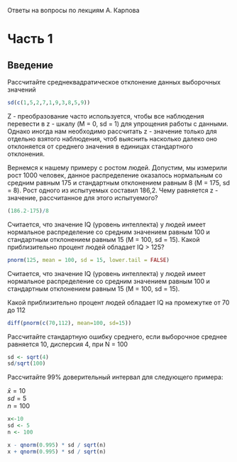 Ответы на вопросы по лекциям А. Карпова

# Часть 1

## Введение

Рассчитайте среднеквадратическое отклонение данных выборочных значений

```r
sd(c(1,5,2,7,1,9,3,8,5,9))
```

Z - преобразование часто используется, чтобы все наблюдения перевести в z - шкалу (M = 0, sd = 1) для упрощения работы с данными. Однако иногда нам необходимо рассчитать z - значение только для отдельно взятого наблюдения, чтоб выяснить насколько далеко оно отклоняется от среднего значения в единицах стандартного отклонения.

Вернемся к нашему примеру с ростом людей. Допустим, мы измерили рост 1000 человек, данное распределение оказалось нормальным со средним равным 175 и стандартным отклонением равным 8 (M = 175, sd = 8). Рост одного из испытуемых составил 186,2. Чему равняется z - значение, рассчитанное для этого испытуемого?

```r
(186.2-175)/8
```

Считается, что значение IQ (уровень интеллекта) у людей имеет нормальное распределение со средним значением равным 100 и стандартным отклонением равным 15 (M = 100, sd = 15). Какой приблизительно процент людей обладает IQ \> 125?

```r
pnorm(125, mean = 100, sd = 15, lower.tail = FALSE)
```

Считается, что значение IQ (уровень интеллекта) у людей имеет нормальное распределение со средним значением равным 100 и стандартным отклонением равным 15 (M = 100, sd = 15).

Какой приблизительно процент людей обладает IQ на промежутке от 70 до 112

```r
diff(pnorm(c(70,112), mean=100, sd=15))
```

Рассчитайте стандартную ошибку среднего, если выборочное среднее равняется 10, дисперсия 4, при N = 100

```r
sd <- sqrt(4)
sd/sqrt(100)
```

Рассчитайте 99% доверительный интервал для следующего примера:

$\bar{x}=10$\
$sd=5$\
$n=100$

```r
x<-10
sd <- 5
n <- 100

x - qnorm(0.995) * sd / sqrt(n)
x + qnorm(0.995) * sd / sqrt(n)
```
